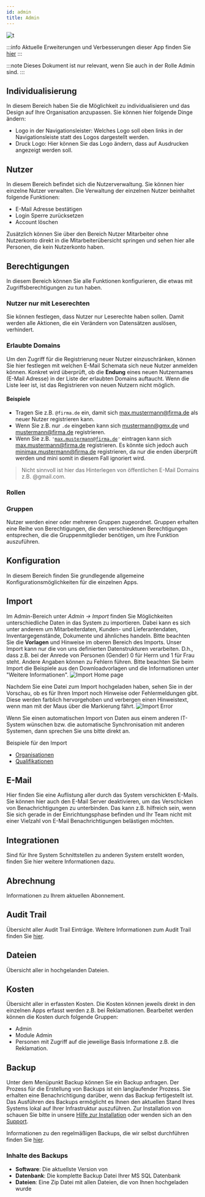 ---
id: admin
title: Admin
---


![t](https://caqadmin.blob.core.windows.net/public-screenshots/manual-screenshots/Screenshot%202021-05-24_admin-home.png)

:::info Aktuelle Erweiterungen und Verbesserungen dieser App finden Sie [hier](/blog/tags/admin)
:::

:::note Dieses Dokument ist nur relevant, wenn Sie auch in der Rolle Admin sind.
:::

## Individualisierung

In diesem Bereich haben Sie die Möglichkeit <ProductDisplayName/> zu individualisieren und das Design auf Ihre Organisation anzupassen. Sie können hier folgende Dinge ändern:

- Logo in der Navigationsleister: Welches Logo soll oben links in der Navigationsleiste statt des <ProductDisplayName/> Logos dargestellt werden.
- Druck Logo: Hier können Sie das Logo ändern, dass auf Ausdrucken angezeigt werden soll.

## Nutzer

In diesem Bereich befindet sich die Nutzerverwaltung. Sie können hier einzelne Nutzer verwalten.
Die Verwaltung der einzelnen Nutzer beinhaltet folgende Funktionen:

- E-Mail Adresse bestätigen
- Login Sperre zurücksetzen
- Account löschen

Zusätzlich können Sie über den Bereich Nutzer Mitarbeiter ohne Nutzerkonto direkt in die Mitarbeiterübersicht springen und sehen hier alle Personen, die kein Nutzerkonto haben.

## Berechtigungen

In diesem Bereich können Sie alle Funktionen konfigurieren, die etwas mit Zugriffsberechtigungen zu tun haben.

### Nutzer nur mit Leserechten

Sie können festlegen, dass Nutzer nur Leserechte haben sollen. Damit werden alle Aktionen, die ein Verändern von Datensätzen auslösen, verhindert.

### Erlaubte Domains

Um den Zugriff für die Registrierung neuer Nutzer einzuschränken, können Sie hier festlegen mit welchen E-Mail Schemata sich neue Nutzer anmelden können.
Konkret wird überprüft, ob die **Endung** eines neuen Nutzernames (E-Mail Adresse) in der Liste der erlaubten Domains auftaucht.
Wenn die Liste leer ist, ist das Registrieren von neuen Nutzern nicht möglich.

#### Beispiele

- Tragen Sie z.B. <code>@firma.de</code> ein, damit sich max.mustermann@firma.de als neuer Nutzer registrieren kann.
- Wenn Sie z.B. nur <code>.de</code> eingeben kann sich mustermann@gmx.de und mustermann@firma.de registrieren.
- Wenn Sie z.B. <code>'max.mustermann@firma.de'</code> eintragen kann sich max.mustermann@firma.de registrieren. Es könnte sich jedoch auch minimax.mustermann@firma.de registrieren, da nur die enden überprüft werden und mini somit in diesem Fall ignoriert wird.

> Nicht sinnvoll ist hier das Hinterlegen von öffentlichen E-Mail Domains z.B. @gmail.com.

### Rollen

### Gruppen

Nutzer werden einer oder mehreren Gruppen zugeordnet. Gruppen erhalten eine Reihe von Berechtigungen, die den verschiedenen Berechtigungen entsprechen, die die Gruppenmitglieder benötigen, um ihre Funktion auszuführen.

<!--
The relationships between Users, Groups, and Roles, for the sake of our application, are more complex than they might first appear.

Our Users-Groups-Roles structure is actually performing a bit of an illusion. It may appear, when we are done, that Roles will “belong” to groups, and that Users, by virtue of membership in a particular group, gain access to the Roles of that Group. However, what is really going on is that, when a User is assigned to a particular group, our application is then adding that user to each Role within the Group.

This is a subtle, but important distinction.

Let’s assume we have an existing Group with two Roles assigned – “CanEditAccount” and “CanViewAccount.” Let’s further assume that there are three users in this group. Finally, let’s say we want to add another (already existing) Role to this group – “CanDeleteAccount.” What needs to happen?

1. We assign the role to the group
2. We need to add each member or the group to the new role

On the face of it, that is relatively straightforward. However, each User can belong to more than one group. Also, a Role can be assigned to more than one group. What if we want to remove a Role from a group?

1. Remove each User in the Group from the Role, except when they are also a member of another group which also has that same role
2. Remove the Role from the Group

This is a little more complicated. A similar situation arises if we wish to remove a User from a Group:

1. Remove the User from all Roles in the Group, except when the user also belongs to another Group with the same role
2. Remove the User from the Group

And so on. In order to get the predictable, intuitive behavior from our application which will be expected by the end user, there is more going on than meets the eye.
-->

## Konfiguration

In diesem Bereich finden Sie grundlegende allgemeine Konfigurationsmöglichkeiten für die einzelnen Apps.

## Import

Im Admin-Bereich unter _Admin -> Import_ finden Sie Möglichkeiten unterschiedliche Daten in das System zu importieren.
Dabei kann es sich unter anderem um Mitarbeiterdaten, Kunden- und Lieferantendaten, Inventargegenstände, Dokumente und ähnliches handeln.
Bitte beachten Sie die **Vorlagen** und Hinweise im oberen Bereich des Imports. Unser Import kann nur die von uns definierten Datenstrukturen verarbeiten.
D.h., dass z.B. bei der Anrede von Personen (Gender) 0 für Herrn und 1 für Frau steht. Andere Angaben können zu Fehlern führen.
Bitte beachten Sie beim Import die Beispiele aus den Downloadvorlagen und die Informationen unter "Weitere Informationen".
![Import Home page](https://caqadmin.blob.core.windows.net/public-screenshots/manual-screenshots/Screenshot%202022-02-03%20200124_importHome.png)

Nachdem Sie eine Datei zum Import hochgeladen haben, sehen Sie in der Vorschau, ob es für Ihren Import noch Hinweise oder Fehlermeldungen gibt.
Diese werden farblich hervorgehoben und verbergen einen Hinweistext, wenn man mit der Maus über die Markierung fährt.
![Import Error](https://caqadmin.blob.core.windows.net/public-screenshots/manual-screenshots/Screenshot%202022-02-03%20200200_importDetails.png)

Wenn Sie einen automatischen Import von Daten aus einem anderen IT-System wünschen bzw. die automatische Synchronisation mit anderen Systemen, dann sprechen Sie uns bitte direkt an.

Beispiele für den Import

- [Organisationen](/docs/faqs/116)
- [Qualifikationen](/docs/faqs/import-qualifications)

## E-Mail

Hier finden Sie eine Auflistung aller durch das System verschickten E-Mails. Sie können hier auch den E-Mail Server deaktivieren, um das Verschicken von Benachrichtigungen zu unterbinden.
Das kann z.B. hilfreich sein, wenn Sie sich gerade in der Einrichtungsphase befinden und Ihr Team nicht mit einer Vielzahl von E-Mail Benachrichtigungen belästigen möchten.

## Integrationen

Sind für Ihre <ProductDisplayName/> System Schnittstellen zu anderen System erstellt worden, finden Sie hier weitere Informationen dazu.

## Abrechnung

Informationen zu Ihrem aktuellen <ProductDisplayName/> Abonnement.

## Audit Trail

Übersicht aller Audit Trail Einträge. Weitere Informationen zum Audit Trail finden Sie [hier](/docs/faqs/audit-trail).

## Dateien

Übersicht aller in <ProductDisplayName/> hochgelanden Dateien.

## Kosten

Übersicht aller in <ProductDisplayName/> erfassten Kosten. Die Kosten können jeweils direkt in den einzelnen Apps erfasst werden z.B. bei Reklamationen.
Bearbeitet werden können die Kosten durch folgende Gruppen:

- Admin
- Module Admin
- Personen mit Zugriff auf die jeweilige Basis Informatione z.B. die Reklamation.

## Backup

Unter dem Menüpunkt Backup können Sie ein Backup anfragen. Der Prozess für die Erstellung von Backups ist ein langlaufender Prozess.
Sie erhalten eine Benachrichtigung darüber, wenn das Backup fertigestellt ist.
Das Ausführen des Backups ermöglicht es Ihnen den aktuellen Stand Ihres <ProductDisplayName/> Systems lokal auf Ihrer Infrastruktur auszuführen.
Zur Installation von <ProductDisplayName/> schauen Sie bitte in unsere [Hilfe zur Installation](/docs/technical/installation) oder wenden sich an den [Support](mailto:support@<ProductDisplayName/>.com).

Informationen zu den regelmäßigen Backups, die wir selbst durchführen finden Sie [hier](/docs/technical/backup).

### Inhalte des Backups

- **Software**: Die aktuellste Version von <ProductDisplayName/>
- **Datenbank**: Die komplette Backup Datei Ihrer MS SQL Datenbank
- **Dateien**: Eine Zip Datei mit allen Dateien, die von Ihnen hochgeladen wurde

